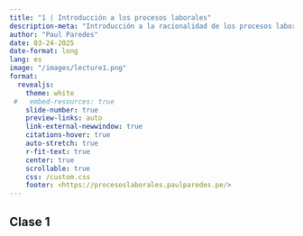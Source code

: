 ```yaml
---
title: "1 | Introducción a los procesos laborales"
description-meta: "Introducción a la racionalidad de los procesos laborales"
author: "Paul Paredes"
date: 03-24-2025
date-format: long
lang: es
image: "/images/lecture1.png"
format:
  revealjs:
    theme: white
 #   embed-resources: true
    slide-number: true
    preview-links: auto
    link-external-newwindow: true
    citations-hover: true
    auto-stretch: true
    r-fit-text: true
    center: true
    scrollable: true
    css: /custom.css
    footer: <https://procesoslaborales.paulparedes.pe/>
---
```


## Clase 1 {.center .middle}

